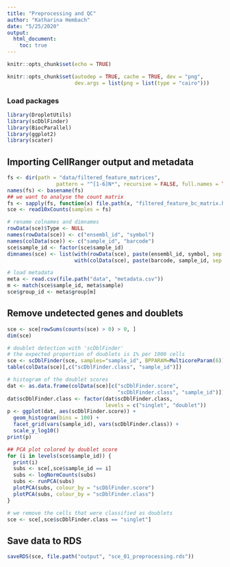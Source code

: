 ```yaml
---
title: "Preprocessing and QC"
author: "Katharina Hembach"
date: "5/25/2020"
output: 
  html_document:
    toc: true
---
```


```r
knitr::opts_chunk$set(echo = TRUE)
```

```r
knitr::opts_chunk$set(autodep = TRUE, cache = TRUE, dev = "png",
                      dev.args = list(png = list(type = "cairo")))
```

### Load packages
```r
library(DropletUtils)
library(scDblFinder)
library(BiocParallel)
library(ggplot2)
library(scater)
```

## Importing CellRanger output and metadata
```r
fs <- dir(path = "data/filtered_feature_matrices", 
                pattern = "^[1-6]N*", recursive = FALSE, full.names = TRUE)
names(fs) <- basename(fs)
## we want to analyse the count matrix
fs <- sapply(fs, function(x) file.path(x, "filtered_feature_bc_matrix.h5")) 
sce <- read10xCounts(samples = fs)

# rename colnames and dimnames
rowData(sce)$Type <- NULL
names(rowData(sce)) <- c("ensembl_id", "symbol")
names(colData(sce)) <- c("sample_id", "barcode")
sce$sample_id <- factor(sce$sample_id)
dimnames(sce) <- list(with(rowData(sce), paste(ensembl_id, symbol, sep = ".")),
                      with(colData(sce), paste(barcode, sample_id, sep = ".")))

# load metadata
meta <- read.csv(file.path("data", "metadata.csv"))
m <- match(sce$sample_id, meta$sample)
sce$group_id <- meta$group[m]
```

## Remove undetected genes and doublets

```r
sce <- sce[rowSums(counts(sce) > 0) > 0, ]
dim(sce)

# doublet detection with 'scDblFinder'
# the expected proportion of doublets is 1% per 1000 cells
sce <- scDblFinder(sce, samples="sample_id", BPPARAM=MulticoreParam(6))
table(colData(sce)[,c("scDblFinder.class", "sample_id")])

# histogram of the doublet scores
dat <- as.data.frame(colData(sce)[c("scDblFinder.score", 
                                    "scDblFinder.class", "sample_id")])
dat$scDblFinder.class <- factor(dat$scDblFinder.class, 
                                levels = c("singlet", "doublet"))
p <- ggplot(dat, aes(scDblFinder.score)) + 
  geom_histogram(bins = 100) + 
  facet_grid(vars(sample_id), vars(scDblFinder.class)) + 
  scale_y_log10()
print(p)

## PCA plot colored by doublet score
for (i in levels(sce$sample_id)) {
  print(i)
  subs <- sce[,sce$sample_id == i]
  subs <- logNormCounts(subs)
  subs <- runPCA(subs)
  plotPCA(subs, colour_by = "scDblFinder.score")
  plotPCA(subs, colour_by = "scDblFinder.class")
}

# we remove the cells that were classified as doublets
sce <- sce[,sce$scDblFinder.class == "singlet"]
```

## Save data to RDS
```r
saveRDS(sce, file.path("output", "sce_01_preprocessing.rds"))
```

